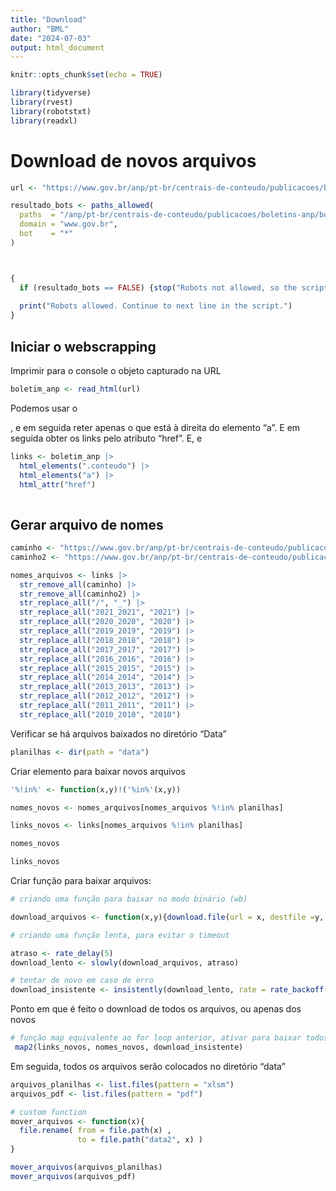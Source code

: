 ```yaml
---
title: "Download"
author: "BML"
date: "2024-07-03"
output: html_document
---
```


```r
knitr::opts_chunk$set(echo = TRUE)
```

```r
library(tidyverse)
library(rvest)
library(robotstxt)
library(readxl)
```
# Download de novos arquivos 
```r
url <- "https://www.gov.br/anp/pt-br/centrais-de-conteudo/publicacoes/boletins-anp/boletins/boletim-mensal-da-producao-de-petroleo-e-gas-natural"

resultado_bots <- paths_allowed(
  paths  = "/anp/pt-br/centrais-de-conteudo/publicacoes/boletins-anp/boletins/boletim-mensal-da-producao-de-petroleo-e-gas-natural", 
  domain = "www.gov.br", 
  bot    = "*"
)



{
  if (resultado_bots == FALSE) {stop("Robots not allowed, so the script must end here")}
  
  print("Robots allowed. Continue to next line in the script.")
}

```

## Iniciar o webscrapping

Imprimir para o console o objeto capturado na URL
```r
boletim_anp <- read_html(url)

```

Podemos usar o <div class="conteudo">, e em seguida reter apenas o que está à direita do elemento "a". E em seguida obter os links pelo atributo "href". E, e 

```r

links <- boletim_anp |> 
  html_elements(".conteudo") |> 
  html_elements("a") |> 
  html_attr("href") 
  
```



## Gerar arquivo de nomes
```r
caminho <- "https://www.gov.br/anp/pt-br/centrais-de-conteudo/publicacoes/boletins-anp/boletins/arquivos-bmppgn/"
caminho2 <- "https://www.gov.br/anp/pt-br/centrais-de-conteudo/publicacoes/boletins-anp/"

nomes_arquivos <- links |> 
  str_remove_all(caminho) |>
  str_remove_all(caminho2) |> 
  str_replace_all("/", "_") |> 
  str_replace_all("2021_2021", "2021") |> 
  str_replace_all("2020_2020", "2020") |> 
  str_replace_all("2019_2019", "2019") |>
  str_replace_all("2018_2018", "2018") |>
  str_replace_all("2017_2017", "2017") |>
  str_replace_all("2016_2016", "2016") |>
  str_replace_all("2015_2015", "2015") |>
  str_replace_all("2014_2014", "2014") |>
  str_replace_all("2013_2013", "2013") |>
  str_replace_all("2012_2012", "2012") |> 
  str_replace_all("2011_2011", "2011") |> 
  str_replace_all("2010_2010", "2010") 
```


Verificar se há arquivos baixados no diretório "Data"
```r
planilhas <- dir(path = "data")


```

Criar elemento para baixar novos arquivos
```r
'%!in%' <- function(x,y)!('%in%'(x,y))

nomes_novos <- nomes_arquivos[nomes_arquivos %!in% planilhas]

links_novos <- links[nomes_arquivos %!in% planilhas]
```

```r
nomes_novos
```


```r
links_novos
```


Criar função para baixar arquivos:


```r
# criando uma função para baixar no modo binário (wb)

download_arquivos <- function(x,y){download.file(url = x, destfile =y, mode = "wb")}

# criando uma função lenta, para evitar o timeout

atraso <- rate_delay(5)
download_lento <- slowly(download_arquivos, atraso)

# tentar de novo em caso de erro
download_insistente <- insistently(download_lento, rate = rate_backoff(60))
```

Ponto em que é feito o download de todos os arquivos, ou apenas dos novos
```r
# função map equivalente ao for loop anterior, ativar para baixar todos os arquivos
 map2(links_novos, nomes_novos, download_insistente)
```

Em seguida, todos os arquivos serão colocados no diretório "data"

```r

arquivos_planilhas <- list.files(pattern = "xlsm")
arquivos_pdf <- list.files(pattern = "pdf")

# custom function
mover_arquivos <- function(x){
  file.rename( from = file.path(x) ,
               to = file.path("data2", x) )
}

mover_arquivos(arquivos_planilhas)
mover_arquivos(arquivos_pdf)
```

